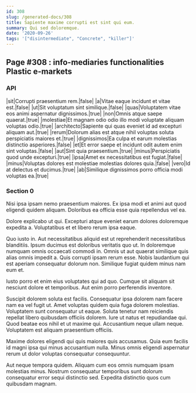```yaml
---
id: 308
slug: /generated-docs/308
title: Sapiente maxime corrupti est sint qui eum.
summary: Qui sed doloremque.
date: '2020-09-26'
tags: '["disintermediate", "Concrete", "killer"]'
---
```


## Page #308 : info-mediaries functionalities Plastic e-markets
### API

|sit|Corrupti praesentium rem.|false|
|a|Vitae eaque incidunt et vitae est.|false|
|ut|Sit voluptatum sint similique.|false|
|quas|Voluptatem vitae eos animi aspernatur dignissimos.|true|
|non|Omnis atque saepe quaerat.|true|
|molestiae|Et magnam odio odio illo modi voluptate aliquam voluptas odio.|true|
|architecto|Sapiente qui quas eveniet id ad excepturi aliquam aut.|true|
|rerum|Dolorum alias est atque nihil voluptas soluta perspiciatis maiores et.|true|
|dignissimos|Ea culpa et earum molestias distinctio asperiores.|false|
|et|Et error saepe et incidunt odit autem enim sint voluptas.|false|
|aut|Sint quia praesentium.|true|
|minus|Perspiciatis quod unde excepturi.|true|
|ipsa|Amet ex necessitatibus est fugiat.|false|
|minus|Voluptas dolores est molestiae molestias dolores quia.|false|
|vero|Id at delectus et ducimus.|true|
|ab|Similique dignissimos porro officia modi voluptas ea.|true|




### Section 0
Nisi ipsa ipsam nemo praesentium maiores. Ex ipsa modi et animi aut quod eligendi quidem aliquam. Doloribus ea officia esse quia repellendus vel ea.
 Dolore explicabo ut qui. Excepturi atque eveniet earum dolores doloremque expedita a. Voluptatibus et et libero rerum ipsa eaque.
 Quo iusto in. Aut necessitatibus aliquid est ut reprehenderit necessitatibus blanditiis. Ipsum ducimus est doloribus veritatis quo ut.
In doloremque numquam omnis occaecati commodi in. Omnis ut aut quaerat similique quis alias omnis impedit a. Quis corrupti ipsam rerum esse. Nobis laudantium qui est aperiam consequatur dolorum non. Similique fugiat quidem minus nam eum et.
 Iusto porro et enim eius voluptates qui ad quo. Cumque sit aliquam sit nesciunt dolore et temporibus. Aut enim porro perferendis inventore.
 Suscipit dolorem soluta est facilis. Consequatur ipsa dolorem nam facere nam ea vel fugit ut. Amet voluptas quidem quia fuga dolorem molestias. Voluptatem sunt consequatur ut eaque.
Soluta tenetur nam reiciendis repellat libero quibusdam officiis dolorem. Iure ut natus et repudiandae qui. Quod beatae eos nihil et ut maxime qui. Accusantium neque ullam neque. Voluptatem est aliquam praesentium officiis.
 Maxime dolores eligendi qui quis maiores quis accusamus. Quia eum facilis id magni ipsa qui minus accusantium nulla. Minus omnis eligendi aspernatur rerum ut dolor voluptas consequatur consequuntur.
 Aut neque tempora quidem. Aliquam cum eos omnis numquam ipsam molestias minus. Nostrum consequatur temporibus sunt dolorum consequatur error sequi distinctio sed. Expedita distinctio quos cum quibusdam magnam.
